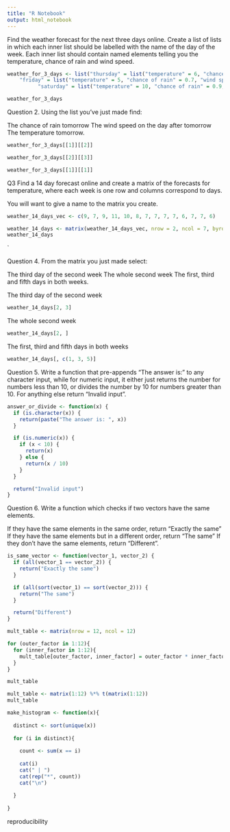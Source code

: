 ```yaml
---
title: "R Notebook"
output: html_notebook
---
```



Find the weather forecast for the next three days online. Create a list of lists in which each inner list should be labelled with the name of the day of the week. Each inner list should contain named elements telling you the temperature, chance of rain and wind speed.


```r
weather_for_3_days <- list("thursday" = list("temperature" = 6, "chance of rain" = 0.9, "wind speed" = 11) ,
    "friday" = list("temperature" = 5, "chance of rain" = 0.7, "wind speed" = 9),
          "saturday" = list("temperature" = 10, "chance of rain" = 0.9,"wind speed" = 12))
```

```r
weather_for_3_days
```


Question 2.
Using the list you’ve just made find:

The chance of rain tomorrow
The wind speed on the day after tomorrow
The temperature tomorrow.

```r
weather_for_3_days[[1]][[2]]
```

```r
weather_for_3_days[[2]][[3]]
```

```r
weather_for_3_days[[1]][[1]]
```
Q3
Find a 14 day forecast online and create a matrix of the forecasts for temperature, where each week is one row and columns correspond to days.

You will want to give a name to the matrix you create.

```r
weather_14_days_vec <- c(9, 7, 9, 11, 10, 8, 7, 7, 7, 7, 6, 7, 7, 6)


```



```r
weather_14_days <- matrix(weather_14_days_vec, nrow = 2, ncol = 7, byrow = TRUE)
weather_14_days
```
`

Question 4.
From the matrix you just made select:

The third day of the second week
The whole second week
The first, third and fifth days in both weeks.



The third day of the second week
```r
weather_14_days[2, 3]
```
The whole second week
```r
weather_14_days[2, ]
```
The first, third and fifth days in both weeks


```r
weather_14_days[, c(1, 3, 5)]
```

Question 5.
Write a function that pre-appends “The answer is:” to any character input, while for numeric input, it either just returns the number for numbers less than 10, or divides the number by 10 for numbers greater than 10. For anything else return “Invalid input”.

```r
answer_or_divide <- function(x) {
  if (is.character(x)) {
    return(paste("The answer is: ", x))
  }

  if (is.numeric(x)) {
    if (x < 10) {
      return(x)
    } else {
      return(x / 10)
    }
  }

  return("Invalid input")
}
```



Question 6.
Write a function which checks if two vectors have the same elements.

If they have the same elements in the same order, return “Exactly the same”
If they have the same elements but in a different order, return “The same”
If they don’t have the same elements, return “Different”.


```r
is_same_vector <- function(vector_1, vector_2) {
  if (all(vector_1 == vector_2)) {
    return("Exactly the same")
  }

  if (all(sort(vector_1) == sort(vector_2))) {
    return("The same")
  }

  return("Different")
}
```

```r
mult_table <- matrix(nrow = 12, ncol = 12)

for (outer_factor in 1:12){
  for (inner_factor in 1:12){
    mult_table[outer_factor, inner_factor] = outer_factor * inner_factor
  }
}

mult_table
```

```r
mult_table <- matrix(1:12) %*% t(matrix(1:12))
mult_table
```

```r
make_histogram <- function(x){
  
  distinct <- sort(unique(x))
  
  for (i in distinct){
    
    count <- sum(x == i)
    
    cat(i)
    cat(" | ")
    cat(rep("*", count))
    cat("\n")
    
  }
  
}
```

reproducibility